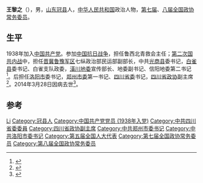'''王黎之'''（{{bd|1921年||2014年|3月28日|catIdx=Wang}}），男，[[山东省|山东]][[冠县|冠县]]人，[[中华人民共和国|中华人民共和国]]政治人物，[[第七届全国政协常务委员|第七届]]、[[第八届全国政协常务委员|八届全国政协常务委员]]。

== 生平 ==
1938年加入[[中国共产党|中国共产党]]。参加[[中国抗日战争|中国抗日战争]]，担任鲁西北青救会主任；[[第二次国共内战|第二次国共内战]]中，担任[[晋冀鲁豫军区|晋冀鲁豫军区]]七纵政治部民运部副部长，中共[[光商县|光商县]]委书记，[[白雀县|白雀县]]委书记、白雀支队政委，[[潢川地委|潢川地委]]宣传部长、地委副书记、信阳地委第二书记<ref>{{cite news|title=四川省政协主席陶武先慰问省政协老领导|url=http://www.dongpozx.com/news/dongtai/2011/127/11127143936IJ6A62325B75360B9I0D.html|accessdate=2014-03-31|newspaper=眉山市东坡区政协|deadurl=yes|archiveurl=https://web.archive.org/web/20140331145338/http://www.dongpozx.com/news/dongtai/2011/127/11127143936IJ6A62325B75360B9I0D.html|archivedate=2014-03-31}}</ref>。后担任[[洛阳市|洛阳市]]委书记，[[郑州市委|郑州市委]]第一书记、[[四川省委|四川省委]]书记，[[四川省政协|四川省政协]]副主席<ref>{{cite news|title=王黎之|url=http://www.xydsw.gov.cn/Item/Show.asp?m=1&d=1243|accessdate=2014-03-31|newspaper=信阳党史网|archive-date=2014-03-31|archive-url=https://web.archive.org/web/20140331160630/http://www.xydsw.gov.cn/Item/Show.asp?m=1&d=1243|dead-url=no}}</ref>。2014年3月28日因病去世<ref>{{cite news|title=王黎之同志逝世|url=http://cpc.people.com.cn/n/2014/0330/c87393-24773913.html|accessdate=2014-03-31|newspaper=人民网|archive-date=2014-03-31|archive-url=https://web.archive.org/web/20140331151637/http://cpc.people.com.cn/n/2014/0330/c87393-24773913.html|dead-url=no}}</ref>。

== 参考 ==
{{Reflist|2}}

{{中国政治人物小作品}}

{{Authority control}}
{{DEFAULTSORT:Wang王}}
[[Category:王姓|Li]]
[[Category:冠县人|Category:冠县人]]
[[Category:中国共产党党员_(1938年入党)|Category:中国共产党党员 (1938年入党)]]
[[Category:中共四川省委委員|Category:中共四川省委委員]]
[[Category:四川省政协副主席|Category:四川省政协副主席]]
[[Category:中共郑州市委书记|Category:中共郑州市委书记]]
[[Category:中共洛阳市委书记|Category:中共洛阳市委书记]]
[[Category:第五届全国人大代表|Category:第五届全国人大代表]]
[[Category:第七届全国政协常务委员|Category:第七届全国政协常务委员]]
[[Category:第八届全国政协常务委员|Category:第八届全国政协常务委员]]